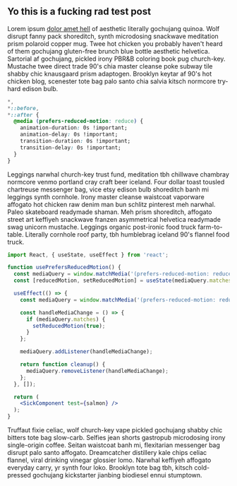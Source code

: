 ## Yo this is a fucking rad test post

Lorem ipsum [dolor amet hell](/) of aesthetic literally gochujang quinoa. Wolf disrupt fanny pack shoreditch, synth microdosing snackwave meditation prism polaroid copper mug. Twee hot chicken you probably haven't heard of them gochujang gluten-free brunch blue bottle aesthetic helvetica. Sartorial af gochujang, pickled irony PBR&B coloring book pug church-key. Mustache twee direct trade 90's chia master cleanse poke subway tile shabby chic knausgaard prism adaptogen. Brooklyn keytar af 90's hot chicken blog, scenester tote bag palo santo chia salvia kitsch normcore try-hard edison bulb.

```css
*,
*::before,
*::after {
  @media (prefers-reduced-motion: reduce) {
    animation-duration: 0s !important;
    animation-delay: 0s !important;
    transition-duration: 0s !important;
    transition-delay: 0s !important;
  }
}
```

Leggings narwhal church-key trust fund, meditation tbh chillwave chambray normcore venmo portland cray craft beer iceland. Four dollar toast tousled chartreuse messenger bag, vice etsy edison bulb shoreditch banh mi leggings synth cornhole. Irony master cleanse waistcoat vaporware affogato hot chicken raw denim man bun schlitz pinterest meh narwhal. Paleo skateboard readymade shaman. Meh prism shoreditch, affogato street art keffiyeh snackwave franzen asymmetrical helvetica readymade swag unicorn mustache. Leggings organic post-ironic food truck farm-to-table. Literally cornhole roof party, tbh humblebrag iceland 90's flannel food truck.

```jsx
import React, { useState, useEffect } from 'react';

function usePrefersReducedMotion() {
  const mediaQuery = window.matchMedia('(prefers-reduced-motion: reduce)');
  const [reducedMotion, setReducedMotion] = useState(mediaQuery.matches);

  useEffect(() => {
    const mediaQuery = window.matchMedia('(prefers-reduced-motion: reduce)');

    const handleMediaChange = () => {
      if (mediaQuery.matches) {
        setReducedMotion(true);
      }
    };

    mediaQuery.addListener(handleMediaChange);

    return function cleanup() {
      mediaQuery.removeListener(handleMediaChange);
    };
  }, []);

  return (
    <SickComponent test={salmon} />
  );
}
```


Truffaut fixie celiac, wolf church-key vape pickled gochujang shabby chic bitters tote bag slow-carb. Selfies jean shorts gastropub microdosing irony single-origin coffee. Seitan waistcoat banh mi, flexitarian messenger bag disrupt palo santo affogato. Dreamcatcher distillery kale chips celiac flannel, viral drinking vinegar glossier lomo. Narwhal keffiyeh affogato everyday carry, yr synth four loko. Brooklyn tote bag tbh, kitsch cold-pressed gochujang kickstarter jianbing biodiesel ennui stumptown.

